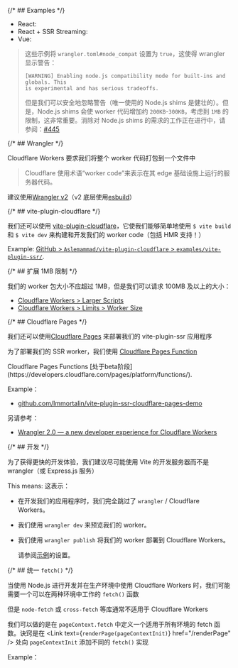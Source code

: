 
{/* ## Examples */}

- React: <RepoLink path='/examples/cloudflare-workers-react/' />
- React + SSR Streaming: <RepoLink path='/examples/cloudflare-workers-react-full/' />
- Vue: <RepoLink path='/examples/cloudflare-workers-vue/' />

> 这些示例将 `wrangler.toml#node_compat` 设置为 `true`，这使得 wrangler 显示警告：
>
> ```
> [WARNING] Enabling node.js compatibility mode for built-ins and globals. This
> is experimental and has serious tradeoffs.
> ```
>
> 但是我们可以安全地忽略警告（唯一使用的 Node.js shims 是健壮的）。但是，Node.js shims 会使 worker 代码增加约 `200KB`-`300KB`，考虑到 `1MB` 的限制，这非常重要。消除对 Node.js shims 的需求的工作正在进行中，请参阅：[#445](https://github.com/brillout/vite-plugin-ssr/issues/445)

{/* ## Wrangler */}

Cloudflare Workers 要求我们将整个 worker 代码打包到一个文件中

> Cloudflare 使用术语“worker code”来表示在其 edge 基础设施上运行的服务器代码。

建议使用[Wrangler v2](https://github.com/cloudflare/wrangler2)（v2 底层使用[esbuild](https://esbuild.github.io/)）

{/* ## vite-plugin-cloudflare */}

我们还可以使用 [vite-plugin-cloudflare](https://github.com/Aslemammad/vite-plugin-cloudflare)，它使我们能够简单地使用 `$ vite build` 和 `$ vite dev` 来构建和开发我们的 worker code（包括 HMR 支持！）

Example: [GitHub > `Aslemammad/vite-plugin-cloudflare` > `examples/vite-plugin-ssr/`](https://github.com/Aslemammad/vite-plugin-cloudflare/tree/main/examples/vite-plugin-ssr).

{/* ## 扩展 1MB 限制 */}

我们的 worker 包大小不应超过 1MB，但是我们可以请求 100MB 及以上的大小：

- [Cloudflare Workers > Larger Scripts](https://www.cloudflare.com/larger-scripts-on-workers-early-access/)
- [Cloudflare Workers > Limits > Worker Size](https://developers.cloudflare.com/workers/platform/limits/#worker-size)

{/* ## Cloudflare Pages */}

我们还可以使用[Cloudflare Pages](https://developers.cloudflare.com/pages/) 来部署我们的 vite-plugin-ssr 应用程序

为了部署我们的 SSR worker，我们使用 [Cloudflare Pages Function](https://developers.cloudflare.com/pages/platform/functions/)

<Note type='warning'>
  Cloudflare Pages Functions
  [处于beta阶段](https://developers.cloudflare.com/pages/platform/functions/).
</Note>

Example：

- [github.com/Immortalin/vite-plugin-ssr-cloudflare-pages-demo](https://github.com/Immortalin/vite-plugin-ssr-cloudflare-pages-demo)

另请参考：

- [Wrangler 2.0 — a new developer experience for Cloudflare Workers](https://blog.cloudflare.com/wrangler-v2-beta/)

{/* ## 开发 */}

为了获得更快的开发体验，我们建议尽可能使用 Vite 的开发服务器而不是 wrangler（或 Express.js 服务）

This means:
这表示：

- 在开发我们的应用程序时，我们完全跳过了 `wrangler` / Cloudflare Workers。
- 我们使用 `wrangler dev` 来预览我们的 worker。
- 我们使用 `wrangler publish` 将我们的 worker 部署到 Cloudflare Workers。

  请参阅[示例](<(#examples)>)的设置。

{/* ## 统一 `fetch()` */}

当使用 Node.js 进行开发并在生产环境中使用 Cloudflare Workers 时，我们可能需要一个可以在两种环境中工作的 `fetch()` 函数

但是 `node-fetch` 或 `cross-fetch` 等库通常不适用于 Cloudflare Workers

我们可以做的是在 `pageContext.fetch` 中定义一个适用于所有环境的 fetch 函数。诀窍是在 <Link text={<code>renderPage(pageContextInit)</code>} href="/renderPage" /> 处向 `pageContextInit` 添加不同的 `fetch()` 实现

Example： <RepoLink path='/examples/cloudflare-workers-react-full#universal-fetch' />
